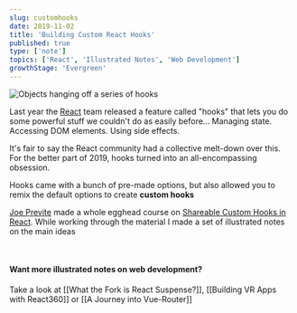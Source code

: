 ```yaml
---
slug: customhooks
date: 2019-11-02
title: 'Building Custom React Hooks'
published: true
type: ['note']
topics: ['React', 'Illustrated Notes', 'Web Development']
growthStage: 'Evergreen'
---
```


<Image src="https://res.cloudinary.com/dg3gyk0gu/image/upload/c_scale,w_500/v1591783100/maggieappleton.com/egghead-course-notes/custom-react-hooks/thumb_2x.png" alt="Objects hanging off a series of hooks" />

<IntroParagraph>

Last year the [React](https://reactjs.org/docs/hooks-intro.html) team released a feature called "hooks" that lets you do some powerful stuff we couldn't do as easily before... Managing state. Accessing DOM elements. Using side effects.

</IntroParagraph>

It's fair to say the React community had a collective melt-down over this. For the better part of 2019, hooks turned into an all-encompassing obsession.

Hooks came with a bunch of pre-made options, but also allowed you to remix the default options to create **custom hooks**

<a noTip href="https://egghead.io/courses/shareable-custom-hooks-in-react"><ImageFrame width="90%" alt="Shareable Custom Hooks in React" src="https://og-image-egghead-course.now.sh/shareable-custom-hooks-in-react" /></a>

<p><a href="https://twitter.com/jsjoeio/">Joe Previte</a> made a whole egghead course on <a href="https://egghead.io/courses/shareable-custom-hooks-in-react/">Shareable Custom Hooks in React</a>. While working through the material I made a set of illustrated notes on the main ideas</p>


<br />


<FullWidthImage width="860px"  src="https://res.cloudinary.com/dg3gyk0gu/image/upload/c_scale,w_950/v1578937254/maggieappleton.com/egghead-course-notes/custom-react-hooks/customhooks-1.png" alt="Making shareable custom react hooks" />

<FullWidthImage width="860px"  src="https://res.cloudinary.com/dg3gyk0gu/image/upload/c_scale,w_950/v1578937254/maggieappleton.com/egghead-course-notes/custom-react-hooks/customhooks-2.png" alt="Making shareable custom react hooks" />

<FullWidthImage width="860px"  src="https://res.cloudinary.com/dg3gyk0gu/image/upload/c_scale,w_950/v1578937257/maggieappleton.com/egghead-course-notes/custom-react-hooks/customhooks-3.png" alt="Making shareable custom react hooks" />

<FullWidthImage width="860px"  src="https://res.cloudinary.com/dg3gyk0gu/image/upload/c_scale,w_950/v1578937255/maggieappleton.com/egghead-course-notes/custom-react-hooks/customhooks-4.png" alt="Making shareable custom react hooks" />

<FullWidthImage width="860px"  src="https://res.cloudinary.com/dg3gyk0gu/image/upload/c_scale,w_950/v1578937255/maggieappleton.com/egghead-course-notes/custom-react-hooks/customhooks-5.png" alt="Making shareable custom react hooks" />

#### Want more illustrated notes on web development?

Take a look at [[What the Fork is React Suspense?]], [[Building VR Apps with React360]] or [[A Journey into Vue-Router]]